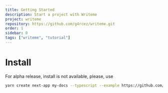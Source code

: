 ```yaml
---
title: Getting Started
description: Start a project with Writeme
project: writeme
repository: https://github.com/g4rcez/writeme.git
order: 1
sidebar: 0
tags: ["writeme", "tutorial"]
---
```


<TableOfContent />

# Install

For alpha release, install is not available, please, use

```bash
yarn create next-app my-docs --typescript --example https://github.com/g4rcez/writeme
```
